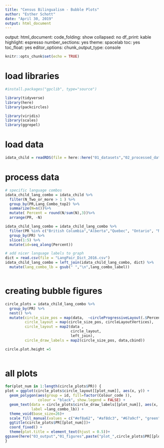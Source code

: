 ---
title: "Census Bilingualism - Bubble Plots"
author: "Esther Schott"
date: "April 30, 2019"
output: html_document
---
output: 
  html_document: 
    code_folding: show
    collapsed: no
    df_print: kable
    highlight: espresso
    number_sections: yes
    theme: spacelab
    toc: yes
    toc_float: yes
editor_options: 
  chunk_output_type: console
```{r setup, include=FALSE}
knitr::opts_chunk$set(echo = TRUE)
```




# load libraries
```{r}
#install.packages("gpclib", type="source")

library(tidyverse)
library(here)
library(packcircles)

library(viridis)
library(scales)
library(ggrepel)
```

# load data

```{r}
idata_child = readRDS(file = here::here("01_datasets","02_processed_data", "Individuals_child_data.rdata"))
```

# process data

```{r}

# specific language combos
idata_child_lang_combo = idata_child %>% 
  filter(N_Two_or_more > 1 ) %>%
  group_by(PR,Lang_Combo_top2) %>%
  summarize(N=n())%>%
  mutate( Percent = round(N/sum(N),3))%>%
  arrange(PR, -N)

idata_child_lang_combo = idata_child_lang_combo %>%
  filter(PR %in% c("British Columbia","Alberta","Quebec", "Ontario", "Northern Canada"), N >5) %>%
  group_by(PR) %>%
  slice(1:5) %>%
  mutate(id=seq_along(Percent))

# add nicer language labels to graph
dict = read.csv(file = "LangPair_Dict_2016.csv")
idata_child_lang_combo = left_join(idata_child_lang_combo, dict) %>%
  mutate(lang_combo_lb = gsub(" ","\n",lang_combo_label))



```







# creating bubble figures
```{r}




circle_plots = idata_child_lang_combo %>% 
  group_by(PR) %>%  
  nest() %>%  
  mutate(circle_size_pos = map(data,  ~circleProgressiveLayout(.$Percent)),
         circle_layout = map(circle_size_pos, circleLayoutVertices),
         circle_layout = map2(data , 
                              circle_layout, 
                              left_join),
         circle_draw_labels = map2(circle_size_pos, data,cbind)) 

circle.plot.height =5
  
```
# all plots
```{r}

for(plot_num in 1:length(circle_plots$PR)) {
plot = ggplot(circle_plots$circle_layout[[plot_num]], aes(x, y)) + 
  geom_polygon(aes(group = id, fill=factor(Colour_code )), 
               colour = "black", show.legend = FALSE) +
  geom_text(data = circle_plots$circle_draw_labels[[plot_num]], aes(x, y,fontface=2,lineheight=.8, 
            label =lang_combo_lb)) +
  theme_void(base_size=26)+
  scale_fill_manual(values = c("#ef8a62", "#af8dc3", "#67a9cf", "green"))+
  ggtitle(circle_plots$PR[[plot_num]])+
  coord_fixed() +
  theme(plot.title = element_text(hjust = 0.5))+ 
ggsave(here("03_output","01_figures",paste("plot_",circle_plots$PR[[plot_num]],".png",sep="")), width=3.5,height=circle.plot.height)
}
```
